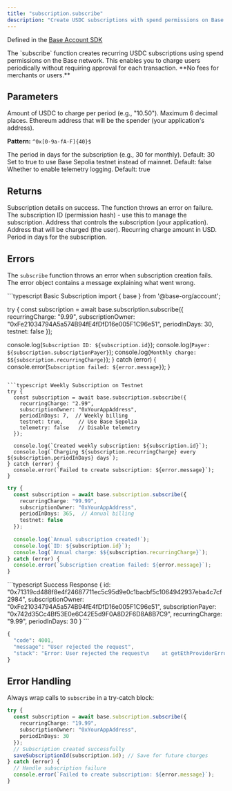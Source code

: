 ```yaml
---
title: "subscription.subscribe"
description: "Create USDC subscriptions with spend permissions on Base network"
---
```


Defined in the [Base Account SDK](https://github.com/base/account-sdk)

<Info>
The `subscribe` function creates recurring USDC subscriptions using spend permissions on the Base network. This enables you to charge users periodically without requiring approval for each transaction. **No fees for merchants or users.**
</Info>

## Parameters

<ParamField body="recurringCharge" type="string" required>
Amount of USDC to charge per period (e.g., "10.50"). Maximum 6 decimal places.
</ParamField>

<ParamField body="subscriptionOwner" type="string" required>
Ethereum address that will be the spender (your application's address).

**Pattern:** `^0x[0-9a-fA-F]{40}$`
</ParamField>

<ParamField body="periodInDays" type="number">
The period in days for the subscription (e.g., 30 for monthly). Default: 30
</ParamField>

<ParamField body="testnet" type="boolean">
Set to true to use Base Sepolia testnet instead of mainnet. Default: false
</ParamField>

<ParamField body="telemetry" type="boolean">
Whether to enable telemetry logging. Default: true
</ParamField>

## Returns

<ResponseField name="result" type="SubscriptionResult">
Subscription details on success. The function throws an error on failure.

<Expandable title="SubscriptionResult properties">
<ResponseField name="id" type="string">
The subscription ID (permission hash) - use this to manage the subscription.
</ResponseField>

<ResponseField name="subscriptionOwner" type="Address">
Address that controls the subscription (your application).
</ResponseField>

<ResponseField name="subscriptionPayer" type="Address">
Address that will be charged (the user).
</ResponseField>

<ResponseField name="recurringCharge" type="string">
Recurring charge amount in USD.
</ResponseField>

<ResponseField name="periodInDays" type="number">
Period in days for the subscription.
</ResponseField>
</Expandable>
</ResponseField>

## Errors

The `subscribe` function throws an error when subscription creation fails. The error object contains a message explaining what went wrong.

<RequestExample>
```typescript Basic Subscription
import { base } from '@base-org/account';

try {
  const subscription = await base.subscription.subscribe({
    recurringCharge: "9.99",
    subscriptionOwner: "0xFe21034794A5a574B94fE4fDfD16e005F1C96e51",
    periodInDays: 30,
    testnet: false
  });
  
  console.log(`Subscription ID: ${subscription.id}`);
  console.log(`Payer: ${subscription.subscriptionPayer}`);
  console.log(`Monthly charge: $${subscription.recurringCharge}`);
} catch (error) {
  console.error(`Subscription failed: ${error.message}`);
}
```

```typescript Weekly Subscription on Testnet
try {
  const subscription = await base.subscription.subscribe({
    recurringCharge: "2.99",
    subscriptionOwner: "0xYourAppAddress",
    periodInDays: 7,  // Weekly billing
    testnet: true,     // Use Base Sepolia
    telemetry: false   // Disable telemetry
  });
  
  console.log(`Created weekly subscription: ${subscription.id}`);
  console.log(`Charging ${subscription.recurringCharge} every ${subscription.periodInDays} days`);
} catch (error) {
  console.error(`Failed to create subscription: ${error.message}`);
}
```

```typescript Annual Subscription
try {
  const subscription = await base.subscription.subscribe({
    recurringCharge: "99.99",
    subscriptionOwner: "0xYourAppAddress",
    periodInDays: 365,  // Annual billing
    testnet: false
  });
  
  console.log(`Annual subscription created!`);
  console.log(`ID: ${subscription.id}`);
  console.log(`Annual charge: $${subscription.recurringCharge}`);
} catch (error) {
  console.error(`Subscription creation failed: ${error.message}`);
}
```
</RequestExample>

<ResponseExample>
```typescript Success Response
{
  id: "0x71319cd488f8e4f24687711ec5c95d9e0c1bacbf5c1064942937eba4c7cf2984",
  subscriptionOwner: "0xFe21034794A5a574B94fE4fDfD16e005F1C96e51",
  subscriptionPayer: "0x742d35Cc4Bf53E0e6C42E5d9F0A8D2F6D8A8B7C9",
  recurringCharge: "9.99",
  periodInDays: 30
}
```

```typescript Error (thrown)
{
  "code": 4001,
  "message": "User rejected the request",
  "stack": "Error: User rejected the request\n    at getEthProviderError..."
}
```
</ResponseExample>

## Error Handling

Always wrap calls to `subscribe` in a try-catch block:

```typescript
try {
  const subscription = await base.subscription.subscribe({
    recurringCharge: "19.99",
    subscriptionOwner: "0xYourAppAddress",
    periodInDays: 30
  });
  // Subscription created successfully
  saveSubscriptionId(subscription.id); // Save for future charges
} catch (error) {
  // Handle subscription failure
  console.error(`Failed to create subscription: ${error.message}`);
}
```


<PolicyBanner />